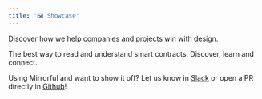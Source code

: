 ```yaml
---
title: '🖼️ Showcase'
---
```


Discover how we help companies and projects win with design.

<CardGroup cols={2}>
  <Card
    title="Contract Reader"
    icon="book"
    color="rgb(9,93,253)"
    href="https://www.contractreader.io/"
  >
    The best way to read and understand smart contracts.
  </Card>
  <Card
    title="Covefy"
    icon="palette"
    color="rgb(24,27,30)"
    href="https://www.covefy.com"
  >
    Discover, learn and connect.
  </Card>
</CardGroup>

Using Mirrorful and want to show it off? Let us know in [Slack](https://join.slack.com/t/mirrorful/shared_invite/zt-1ps2xtxh0-2NaixFfFzSKZbr5gw_AHfA) or open a PR directly in [Github](https://github.com/Mirrorful/mirrorful)!
